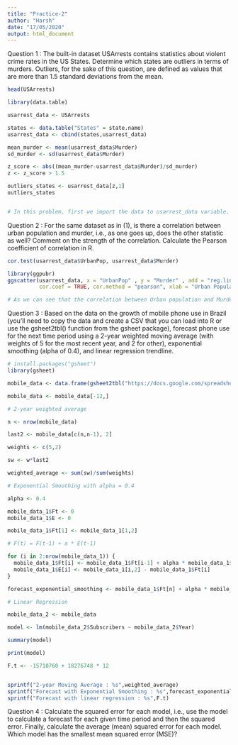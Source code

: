 ```yaml
---
title: "Practice-2"
author: "Harsh"
date: "17/05/2020"
output: html_document
---
```


Question 1 : The built-in dataset USArrests contains statistics about violent crime rates in the US States. Determine which states are outliers in terms of murders. Outliers, for the sake of this question, are defined as values that are more than 1.5 standard deviations from the mean.

```r

head(USArrests)

library(data.table)

usarrest_data <- USArrests

states <- data.table("States" = state.name)
usarrest_data <- cbind(states,usarrest_data)

mean_murder <- mean(usarrest_data$Murder)
sd_murder <- sd(usarrest_data$Murder)

z_score <- abs((mean_murder-usarrest_data$Murder)/sd_murder) 
z <- z_score > 1.5

outliers_states <- usarrest_data[z,1] 
outliers_states


# In this problem, first we import the data to usarrest_data variable. Since we don't have the state names in the data we import names from state.name dataset. Later we find the mean and std deviation to calculate z-score so that we can get the outlier states. Finally with the help of z-score we list the states that are >1.5 sd from mean.

```

Question 2 : For the same dataset as in (1), is there a correlation between urban population and murder, i.e., as one goes up, does the other statistic as well? Comment on the strength of the correlation. Calculate the Pearson coefficient of correlation in R.

```r

cor.test(usarrest_data$UrbanPop, usarrest_data$Murder)

library(ggpubr)
ggscatter(usarrest_data, x = "UrbanPop" , y = "Murder" , add = "reg.line", conf.int = TRUE, 
          cor.coef = TRUE, cor.method = "pearson", xlab = "Urban Population", ylab = "Murder")

# As we can see that the correlation between Urban population and Murder is very low (0.06). Because of this low value, we can observe in the plot that line is slightly positive. So we can conclude that as Urban population increases murder rate also increases but very slowly.

```

Question 3 : Based on the data on the growth of mobile phone use in Brazil (you'll need to copy the data and create a CSV that you can load into R or use the gsheet2tbl() function from the gsheet package), forecast phone use for the next time period using a 2-year weighted moving average (with weights of 5 for the most recent year, and 2 for other), exponential smoothing (alpha of 0.4), and linear regression trendline.

```r
# install.packages("gsheet")
library(gsheet)

mobile_data <- data.frame(gsheet2tbl("https://docs.google.com/spreadsheets/d/1tOnM9XceK4Ak8tzWQ2vDelWlJexzJiS3LbT6MN6_rW0/edit#gid=0"))

mobile_data <- mobile_data[-12,]

# 2-year weighted average

n <- nrow(mobile_data)

last2 <- mobile_data[c(n,n-1), 2]

weights <- c(5,2)

sw <- w*last2

weighted_average <- sum(sw)/sum(weights)

# Exponential Smoothing with alpha = 0.4

alpha <- 0.4

mobile_data_1$Ft <- 0
mobile_data_1$E <- 0

mobile_data_1$Ft[1] <- mobile_data_1[1,2]

# F(t) = F(t-1) + a * E(t-1)

for (i in 2:nrow(mobile_data_1)) {
  mobile_data_1$Ft[i] <- mobile_data_1$Ft[i-1] + alpha * mobile_data_1$E[i-1]
  mobile_data_1$E[i] <- mobile_data_1[i,2] - mobile_data_1$Ft[i]
}

forecast_exponential_smoothing <- mobile_data_1$Ft[n] + alpha * mobile_data_1$E[n]

# Linear Regression 

mobile_data_2 <- mobile_data

model <- lm(mobile_data_2$Subscribers ~ mobile_data_2$Year)

summary(model)

print(model)

F.t <- -15710760 + 18276748 * 12 


sprintf("2-year Moving Average : %s",weighted_average)
sprintf("Forecast with Exponential Smoothing : %s",forecast_exponential_smoothing)
sprintf("Forecast with linear regression : %s",F.t)

```

Question 4 : Calculate the squared error for each model, i.e., use the model to calculate a forecast for each given time period and then the squared error. Finally, calculate the average (mean) squared error for each model. Which model has the smallest mean squared error (MSE)?

```r

  



```

